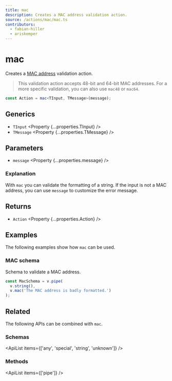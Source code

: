 ```yaml
---
title: mac
description: Creates a MAC address validation action.
source: /actions/mac/mac.ts
contributors:
  - fabian-hiller
  - ariskemper
---
```



# mac

Creates a [MAC address](https://en.wikipedia.org/wiki/MAC_address) validation action.

> This validation action accepts 48-bit and 64-bit MAC addresses. For a more specific validation, you can also use <Link href="../mac48/">`mac48`</Link> or <Link href="../mac64/">`mac64`</Link>.

```ts
const Action = mac<TInput, TMessage>(message);
```

## Generics

- `TInput` <Property {...properties.TInput} />
- `TMessage` <Property {...properties.TMessage} />

## Parameters

- `message` <Property {...properties.message} />

### Explanation

With `mac` you can validate the formatting of a string. If the input is not a MAC address, you can use `message` to customize the error message.

## Returns

- `Action` <Property {...properties.Action} />

## Examples

The following examples show how `mac` can be used.

### MAC schema

Schema to validate a MAC address.

```ts
const MacSchema = v.pipe(
  v.string(),
  v.mac('The MAC address is badly formatted.')
);
```

## Related

The following APIs can be combined with `mac`.

### Schemas

<ApiList items={['any', 'special', 'string', 'unknown']} />

### Methods

<ApiList items={['pipe']} />

